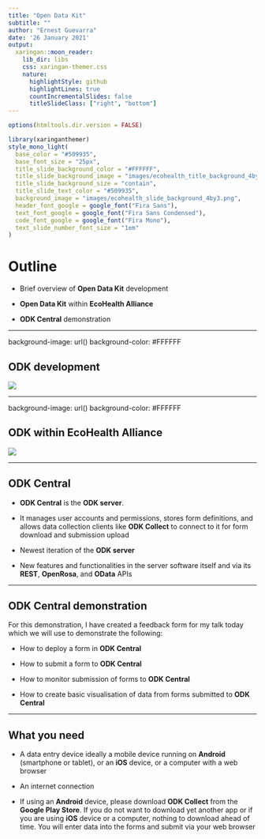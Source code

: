 ```yaml
---
title: "Open Data Kit"
subtitle: ""  
author: "Ernest Guevarra"
date: '26 January 2021'
output:
  xaringan::moon_reader:
    lib_dir: libs
    css: xaringan-themer.css
    nature:
      highlightStyle: github
      highlightLines: true
      countIncrementalSlides: false
      titleSlideClass: ["right", "bottom"]
---
```


```r
options(htmltools.dir.version = FALSE)
```

```r
library(xaringanthemer)
style_mono_light(
  base_color = "#509935",
  base_font_size = "25px",
  title_slide_background_color = "#FFFFFF",
  title_slide_background_image = "images/ecohealth_title_background_4by3.png",
  title_slide_background_size = "contain",
  title_slide_text_color = "#509935",
  background_image = "images/ecohealth_slide_background_4by3.png",
  header_font_google = google_font("Fira Sans"),
  text_font_google = google_font("Fira Sans Condensed"),
  code_font_google = google_font("Fira Mono"),
  text_slide_number_font_size = "1em"
)
```

# Outline

* Brief overview of **Open Data Kit** development

* **Open Data Kit** within **EcoHealth Alliance**

* **ODK Central** demonstration

---

background-image: url()
background-color: #FFFFFF

## ODK development

![](images/odk_history.png)

<!--- <img src="images/odk_history.png" width="550px" align="center" /> --->

---

background-image: url()
background-color: #FFFFFF

## ODK within EcoHealth Alliance

![](images/odk_eha.png)

---

## ODK Central

* **ODK Central** is the **ODK server**. 

* It manages user accounts and permissions, stores form definitions, and allows data collection clients like **ODK Collect** to connect to it for form download and submission upload

* Newest iteration of the **ODK server**

* New features and functionalities in the server software itself and via its **REST**, **OpenRosa**, and **OData** APIs

---

## ODK Central demonstration

For this demonstration, I have created a feedback form for my talk today which we will use to demonstrate the following:

* How to deploy a form in **ODK Central**

* How to submit a form to **ODK Central**

* How to monitor submission of forms to **ODK Central**

* How to create basic visualisation of data from forms submitted to **ODK Central**

---

## What you need

* A data entry device ideally a mobile device running on **Android** (smartphone or tablet), or an **iOS** device, or a computer with a web browser

* An internet connection

* If using an **Android** device, please download **ODK Collect** from the **Google Play Store**. If you do not want to download yet another app or if you are using **iOS** device or a computer, nothing to download ahead of time. You will enter data into the forms and submit via your web browser


